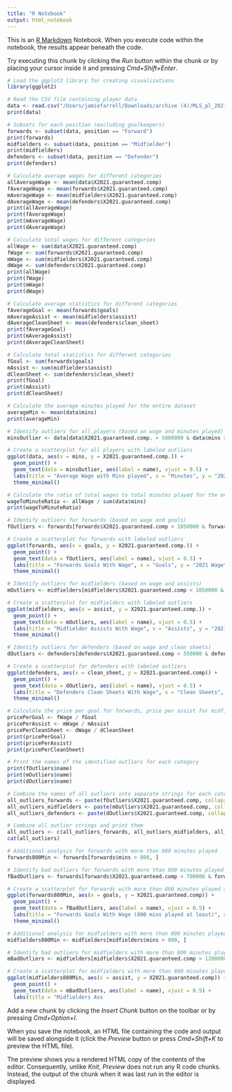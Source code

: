 ```yaml
---
title: "R Notebook"
output: html_notebook
---
```


This is an [R Markdown](http://rmarkdown.rstudio.com) Notebook. When you execute code within the notebook, the results appear beneath the code. 

Try executing this chunk by clicking the *Run* button within the chunk or by placing your cursor inside it and pressing *Cmd+Shift+Enter*. 

```r
# Load the ggplot2 library for creating visualizations
library(ggplot2)

# Read the CSV file containing player data
data <- read.csv("/Users/jamiefarrell/Downloads/archive (4)/MLS_pl_2021_stats_w_2022_salaries.csv")
print(data)

# Subsets for each position (excluding goalkeepers)
forwards <- subset(data, position == "Forward")
print(forwards)
midfielders <- subset(data, position == "Midfielder")
print(midfielders)
defenders <- subset(data, position == "Defender")
print(defenders)

# Calculate average wages for different categories
allAverageWage <- mean(data$X2021.guaranteed.comp)
fAverageWage <- mean(forwards$X2021.guaranteed.comp)
mAverageWage <- mean(midfielders$X2021.guaranteed.comp)
dAverageWage <- mean(defenders$X2021.guaranteed.comp)
print(allAverageWage)
print(fAverageWage)
print(mAverageWage)
print(dAverageWage)

# Calculate total wages for different categories
allWage <- sum(data$X2021.guaranteed.comp)
fWage <- sum(forwards$X2021.guaranteed.comp)
mWage <- sum(midfielders$X2021.guaranteed.comp)
dWage <- sum(defenders$X2021.guaranteed.comp)
print(allWage)
print(fWage)
print(mWage)
print(dWage)

# Calculate average statistics for different categories
fAverageGoal <- mean(forwards$goals)
mAverageAssist <- mean(midfielders$assist)
dAverageCleanSheet <- mean(defenders$clean_sheet)
print(fAverageGoal)
print(mAverageAssist)
print(dAverageCleanSheet)

# Calculate total statistics for different categories
fGoal <- sum(forwards$goals)
mAssist <- sum(midfielders$assist)
dCleanSheet <- sum(defenders$clean_sheet)
print(fGoal)
print(mAssist)
print(dCleanSheet)

# Calculate the average minutes played for the entire dataset
averageMin <- mean(data$mins)
print(averageMin)

# Identify outliers for all players (based on wage and minutes played)
minsOutlier <- data[data$X2021.guaranteed.comp. > 5000000 & data$mins > 2000, ]

# Create a scatterplot for all players with labeled outliers
ggplot(data, aes(x = mins, y = X2021.guaranteed.comp.)) +
  geom_point() +
  geom_text(data = minsOutlier, aes(label = name), vjust = 0.5) +
  labs(title = "Average Wage with Mins played", x = "Minutes", y = "2021 Wage") +
  theme_minimal()

# Calculate the ratio of total wages to total minutes played for the entire dataset
wageToMinuteRatio <- allWage / sum(data$mins)
print(wageToMinuteRatio)

# Identify outliers for forwards (based on wage and goals)
fOutliers <- forwards[forwards$X2021.guaranteed.comp < 1050000 & forwards$goals > 15, ]

# Create a scatterplot for forwards with labeled outliers
ggplot(forwards, aes(x = goals, y = X2021.guaranteed.comp.)) +
  geom_point() +
  geom_text(data = fOutliers, aes(label = name), vjust = 0.5) +
  labs(title = "Forwards Goals With Wage", x = "Goals", y = "2021 Wage") +
  theme_minimal()

# Identify outliers for midfielders (based on wage and assists)
mOutliers <- midfielders[midfielders$X2021.guaranteed.comp < 1050000 & midfielders$assist > 11, ]

# Create a scatterplot for midfielders with labeled outliers
ggplot(midfielders, aes(x = assist, y = X2021.guaranteed.comp.)) +
  geom_point() +
  geom_text(data = mOutliers, aes(label = name), vjust = 0.5) +
  labs(title = "Midfielder Assists With Wage", x = "Assists", y = "2021 Wage") +
  theme_minimal()

# Identify outliers for defenders (based on wage and clean sheets)
dOutliers <- defenders[defenders$X2021.guaranteed.comp < 550000 & defenders$clean_sheet > 11, ]

# Create a scatterplot for defenders with labeled outliers
ggplot(defenders, aes(x = clean_sheet, y = X2021.guaranteed.comp)) +
  geom_point() +
  geom_text(data = dOutliers, aes(label = name), vjust = 0.5) +
  labs(title = "Defenders Clean Sheets With Wage", x = "Clean Sheets", y = "2021 Wage") +
  theme_minimal()

# Calculate the price per goal for forwards, price per assist for midfielders, and price per clean sheet for defenders
pricePerGoal <- fWage / fGoal
pricePerAssist <- mWage / mAssist
pricePerCleanSheet <- dWage / dCleanSheet
print(pricePerGoal)
print(pricePerAssist)
print(pricePerCleanSheet)

# Print the names of the identified outliers for each category
print(fOutliers$name)
print(mOutliers$name)
print(dOutliers$name)

# Combine the names of all outliers into separate strings for each category
all_outliers_forwards <- paste(fOutliers$X2021.guaranteed.comp, collapse = ", ")
all_outliers_midfielders <- paste(mOutliers$X2021.guaranteed.comp, collapse = ", ")
all_outliers_defenders <- paste(dOutliers$X2021.guaranteed.comp, collapse = ", ")

# Combine all outlier strings and print them
all_outliers <- c(all_outliers_forwards, all_outliers_midfielders, all_outliers_defenders)
cat(all_outliers)

# Additional analysis for forwards with more than 800 minutes played
forwards800Min <- forwards[forwards$mins > 800, ]

# Identify bad outliers for forwards with more than 800 minutes played (based on wage, goals, and minutes played)
fBadOutliers <- forwards[forwards$X2021.guaranteed.comp > 700000 & forwards$goals < 3 & forwards$mins > 800, ]

# Create a scatterplot for forwards with more than 800 minutes played and labeled bad outliers
ggplot(forwards800Min, aes(x = goals, y = X2021.guaranteed.comp)) +
  geom_point() +
  geom_text(data = fBadOutliers, aes(label = name), vjust = 0.5) +
  labs(title = "Forwards Goals With Wage (800 mins played at least)", x = "Goals", y = "2021 Wage") +
  theme_minimal()

# Additional analysis for midfielders with more than 800 minutes played
midfielders800Min <- midfielders[midfielders$mins > 800, ]

# Identify bad outliers for midfielders with more than 800 minutes played (based on wage, assists, and minutes played)
mBadOutliers <- midfielders[midfielders$X2021.guaranteed.comp > 1200000 & midfielders$assist < 3 & midfielders$mins > 800, ]

# Create a scatterplot for midfielders with more than 800 minutes played and labeled bad outliers
ggplot(midfielders800Min, aes(x = assist, y = X2021.guaranteed.comp)) +
  geom_point() +
  geom_text(data = mBadOutliers, aes(label = name), vjust = 0.5) +
  labs(title = "Midfielders Ass
```

Add a new chunk by clicking the *Insert Chunk* button on the toolbar or by pressing *Cmd+Option+I*.

When you save the notebook, an HTML file containing the code and output will be saved alongside it (click the *Preview* button or press *Cmd+Shift+K* to preview the HTML file). 

The preview shows you a rendered HTML copy of the contents of the editor. Consequently, unlike *Knit*, *Preview* does not run any R code chunks. Instead, the output of the chunk when it was last run in the editor is displayed.

